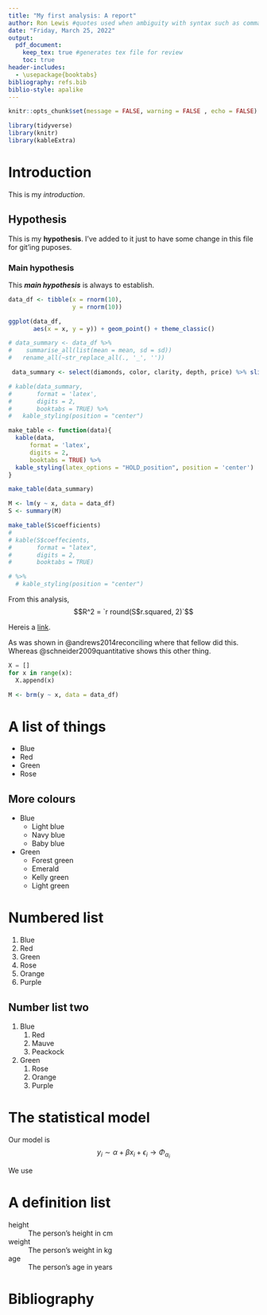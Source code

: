 ```yaml
---
title: "My first analysis: A report"
author: Ron Lewis #quotes used when ambiguity with syntax such as commas or colons 
date: "Friday, March 25, 2022"
output: 
  pdf_document:
    keep_tex: true #generates tex file for review
    toc: true 
header-includes:
  - \usepackage{booktabs}
bibliography: refs.bib
biblio-style: apalike
---
```


```r
knitr::opts_chunk$set(message = FALSE, warning = FALSE , echo = FALSE)

```

```r
library(tidyverse)
library(knitr)
library(kableExtra)

```

# Introduction

This is my *introduction*.

## Hypothesis

This is my **hypothesis**. I've added to it just to have some change in this file for git'ing puposes.

### Main hypothesis

This ***main hypothesis*** is always \underline{hardest} to establish.

```r
data_df <- tibble(x = rnorm(10),
                  y = rnorm(10))

ggplot(data_df, 
       aes(x = x, y = y)) + geom_point() + theme_classic() 
```
 
```r
 
# data_summary <- data_df %>%
#    summarise_all(list(mean = mean, sd = sd)) 
#   rename_all(~str_replace_all(., '_', ''))

 data_summary <- select(diamonds, color, clarity, depth, price) %>% slice(1:10)

# kable(data_summary,
#       format = 'latex',
#       digits = 2,
#       booktabs = TRUE) %>%
#   kable_styling(position = "center")

make_table <- function(data){
  kable(data,
      format = 'latex',
      digits = 2,
      booktabs = TRUE) %>%
  kable_styling(latex_options = "HOLD_position", position = 'center')
}

make_table(data_summary)
```

```r
M <- lm(y ~ x, data = data_df)
S <- summary(M)

make_table(S$coefficients)
# 
# kable(S$coeffecients,
#       format = "latex",
#       digits = 2,
#       booktabs = TRUE) 

# %>%
  # kable_styling(position = "center")
```

From this analysis, $$R^2 = `r round(S$r.squared, 2)`$$

Hereis a [link](http://www.vocm.com).

As was shown in @andrews2014reconciling where that fellow did this. Whereas @schneider2009quantitative shows this other thing.

```python
X = []
for x in range(x):
  X.append(x)

```

```r
M <- brm(y ~ x, data = data_df)
```

# A list of things

* Blue
* Red
* Green
* Rose

## More colours

* Blue
  * Light blue
  * Navy blue
  * Baby blue
* Green
  * Forest green
  * Emerald
  * Kelly green
  * Light green

# Numbered list

1. Blue
1. Red
1. Green
1. Rose
1. Orange
1. Purple

## Number list two

1. Blue
    1. Red
    1. Mauve
    1. Peackock
3. Green
    1. Rose
    1. Orange
    17. Purple

# The statistical model

Our model is
$$
y_i \sim \alpha + \beta x_i + \epsilon_i \longrightarrow \Phi_{\alpha_i}
$$

We use \LaTeX

# A definition list

height
: The person's height in cm

weight
: The person's weight in kg

age
: The person's age in years


# Bibliography
